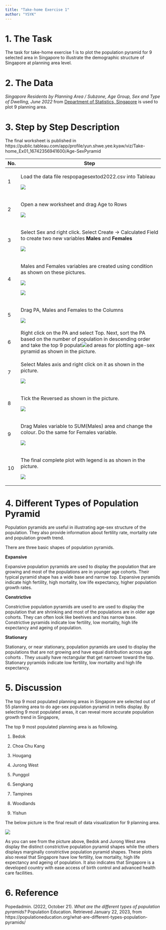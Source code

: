 ```yaml
---
title: "Take-home Exercise 1"
author: "YSYK"
---
```


# 1. The Task

The task for take-home exercise 1 is to plot the population pyramid for 9 selected area in Singapore to illustrate the demographic structure of Singapore at planning area level.

# 2. The Data

*Singapore Residents by Planning Area / Subzone, Age Group, Sex and Type of Dwelling, June 2022* from [Department of Statistics, Singapore](https://www.singstat.gov.sg/) is used to plot 9 planning area.

# 3. Step by Step Description

The final worksheet is published in https://public.tableau.com/app/profile/yun.shwe.yee.kyaw/viz/Take-home_Ex01_16742356941600/Age-SexPyramid

+-----+---------------------------------------------------------------------------------------------------------------------------------------------------------------------------------------------------------------------------------+
| No. | Step                                                                                                                                                                                                                            |
+=====+=================================================================================================================================================================================================================================+
| 1   | Load the data file respopagesextod2022.csv into Tableau                                                                                                                                                                         |
|     |                                                                                                                                                                                                                                 |
|     | ![](images/Picture1.png)                                                                                                                                                                                                        |
+-----+---------------------------------------------------------------------------------------------------------------------------------------------------------------------------------------------------------------------------------+
| 2   | Open a new worksheet and drag Age to Rows                                                                                                                                                                                       |
|     |                                                                                                                                                                                                                                 |
|     | ![](images/Picture2.png)                                                                                                                                                                                                        |
+-----+---------------------------------------------------------------------------------------------------------------------------------------------------------------------------------------------------------------------------------+
| 3   | Select Sex and right click. Select Create -\> Calculated Field to create two new variables **Males** and **Females**                                                                                                            |
|     |                                                                                                                                                                                                                                 |
|     | ![](images/Picture3.png)                                                                                                                                                                                                        |
+-----+---------------------------------------------------------------------------------------------------------------------------------------------------------------------------------------------------------------------------------+
| 4   | Males and Females variables are created using condition as shown on these pictures.                                                                                                                                             |
|     |                                                                                                                                                                                                                                 |
|     | ![](images/Picture5.png)                                                                                                                                                                                                        |
|     |                                                                                                                                                                                                                                 |
|     | ![](images/Picture4.png)                                                                                                                                                                                                        |
+-----+---------------------------------------------------------------------------------------------------------------------------------------------------------------------------------------------------------------------------------+
| 5   | Drag PA, Males and Females to the Columns                                                                                                                                                                                       |
|     |                                                                                                                                                                                                                                 |
|     | ![](images/Picture7.png)                                                                                                                                                                                                        |
+-----+---------------------------------------------------------------------------------------------------------------------------------------------------------------------------------------------------------------------------------+
| 6   | Right click on the PA and select Top. Next, sort the PA based on the number of population in descending order and take the top 9 populat![](images/Picture8.png)ed areas for plotting age-sex pyramid as shown in the picture.  |
+-----+---------------------------------------------------------------------------------------------------------------------------------------------------------------------------------------------------------------------------------+
| 7   | Select Males axis and right click on it as shown in the picture.                                                                                                                                                                |
|     |                                                                                                                                                                                                                                 |
|     | ![](images/Picture9-01.png)                                                                                                                                                                                                     |
+-----+---------------------------------------------------------------------------------------------------------------------------------------------------------------------------------------------------------------------------------+
| 8   | Tick the Reversed as shown in the picture.                                                                                                                                                                                      |
|     |                                                                                                                                                                                                                                 |
|     | ![](images/Picture10.png)                                                                                                                                                                                                       |
+-----+---------------------------------------------------------------------------------------------------------------------------------------------------------------------------------------------------------------------------------+
| 9   | Drag Males variable to SUM(Males) area and change the colour. Do the same for Females variable.                                                                                                                                 |
|     |                                                                                                                                                                                                                                 |
|     | ![](images/Picture11.png)                                                                                                                                                                                                       |
+-----+---------------------------------------------------------------------------------------------------------------------------------------------------------------------------------------------------------------------------------+
| 10  | The final complete plot with legend is as shown in the picture.                                                                                                                                                                 |
|     |                                                                                                                                                                                                                                 |
|     | ![](images/Picture12-01.png)                                                                                                                                                                                                    |
+-----+---------------------------------------------------------------------------------------------------------------------------------------------------------------------------------------------------------------------------------+

# 4. Different Types of Population Pyramid

Population pyramids are useful in illustrating age-sex structure of the population. They also provide information about fertility rate, mortality rate and population growth trend.

There are three basic shapes of population pyramids.

**Expansive**

Expansive population pyramids are used to display the population that are growing and most of the populations are in younger age cohorts. Their typical pyramid shape has a wide base and narrow top. Expansive pyramids indicate high fertility, high mortality, low life expectancy, higher population growth rates.

**Constrictive**

Constrictive population pyramids are used to are used to display the population that are shrinking and most of the populations are in older age cohorts. They can often look like beehives and has narrow base. Constrictive pyramids indicate low fertility, low mortality, high life expectancy and ageing of
population.

**Stationary**

Stationary, or near stationary, population pyramids are used to display the populations that are not growing and have equal distribution across age cohorts . They usually have rectangular that get narrower toward the top. Stationary pyramids indicate low fertility, low mortality and
high life expectancy.

# 5. Discussion

The top 9 most populated planning areas in Singapore are selected out of 55 planning area to do age-sex population pyramid in trellis display. By selecting 9 most populated areas, it can reveal more accurate population growth trend in Singapore,

The top 9 most populated planning area is as following.

1.  Bedok

2.  Choa Chu Kang

3.  Hougang

4.  Jurong West

5.  Punggol

6.  Sengkang

7.  Tampines

8.  Woodlands

9.  Yishun

The below picture is the final result of data visualization for 9 planning area.

![](images/Picture13-02.png)

As you can see from the picture above, Bedok and Jurong West area display the distinct constrictive population pyramid shapes while the others displays marginally constrictive population pyramid shapes. These plots also reveal that Singapore have low fertility, low mortality, high life expectancy and ageing of
population. It also indicates that Singapore is a developed country with ease access of birth control and advanced health care facilities.

# 6. Reference

Popedadmin. (2022, October 21). *What are the different types of population pyramids?* Population Education. Retrieved January 22, 2023, from https://populationeducation.org/what-are-different-types-population-pyramids/
